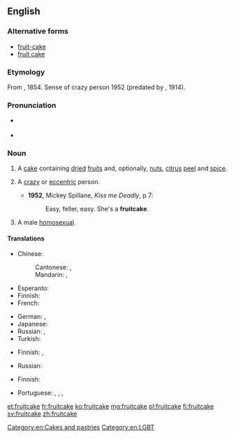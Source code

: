 {{also|fruit-cake|fruit cake}}
==English==
{{wikipedia}}

===Alternative forms===
* [[fruit-cake]]
* [[fruit cake]]

===Etymology===
From {{compound|fruit|cake|lang=en}}, 1854. Sense of crazy person 1952 (predated by {{m|en|nutty as a fruitcake}}, 1914).

===Pronunciation===
* {{a|UK}} {{IPA|/ˈfɹuːt.keɪk/|lang=en}}
* {{audio|En-us-fruitcake.ogg|Audio (US)|lang=en}}

===Noun===
{{en-noun}}

# A [[cake]] containing [[dried]] [[fruit]]s and, optionally, [[nut]]s, [[citrus]] [[peel]] and [[spice]].
# {{context|chiefly|US|and|Canada|colloquial|derogatory|lang=en}} A [[crazy]] or [[eccentric]] person.
#* '''1952''', Mickey Spillane, ''Kiss me Deadly'', p 7:
#*: Easy, feller, easy. She's a '''fruitcake'''.
# {{context|US|slang|colloquial|derogatory|dated|lang=en}} A male [[homosexual]].

====Translations====
{{trans-top|cake}}
* Chinese:
*: Cantonese: {{t|yue|乾果蛋糕|sc=Hani}}, {{t|yue|干果蛋糕|tr=gon1 gwo2 daan6 gou1|sc=Hani}}
*: Mandarin: {{t|cmn|乾果蛋糕|sc=Hani}}, {{t|cmn|干果蛋糕|tr=gānguǒ dàngāo|sc=Hani}}
* Esperanto: {{t|eo|fruktokuko}}
* Finnish: {{t+|fi|hedelmäkakku}}
* French: {{t+|fr|cake|m}}
{{trans-mid}}
* German: {{t+|de|Früchtebrot|n}}, {{t|de|Früchtekuchen|m}}
* Japanese: {{t|ja|フルーツケーキ|tr=furūtsukēki|sc=Jpan}}
* Russian: {{t+|ru|кекс|m}}, {{t|ru|фрукто́вый пиро́г|m}}
* Turkish: {{t|tr|meyveli kek}}
{{trans-bottom}}

{{trans-top|crazy person}}
* Finnish: {{t+|fi|kaheli}}, {{t+|fi|kahjo}}
{{trans-mid}}
* Russian: {{t+|ru|псих|m}}
{{trans-bottom}}

{{trans-top|homosexual}}
* Finnish: {{t+|fi|hintti}}
{{trans-mid}}
* Portuguese: {{t+|pt|bicha|m|f}}, {{t+|pt|boiola|m}}, {{t+|pt|puto|m}}, {{t+|pt|viado|m}}
{{trans-bottom}}

[[Category:en:Cakes and pastries]]
[[Category:en:LGBT]]

[[et:fruitcake]]
[[fr:fruitcake]]
[[ko:fruitcake]]
[[mg:fruitcake]]
[[pl:fruitcake]]
[[fi:fruitcake]]
[[sv:fruitcake]]
[[zh:fruitcake]]